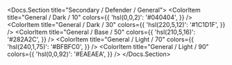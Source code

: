 
<Docs.Section title="Secondary / Defender / General">
	<ColorPalette>
		<ColorItem
			title="General / Dark / 10"
			colors={{
				'hsl(0,0,2)': '#040404',
			}}
		/>
		<ColorItem
			title="General / Dark / 30"
			colors={{
				'hsl(220,5,12)': '#1C1D1F',
			}}
		/>
		<ColorItem
			title="General / Base / 50"
			colors={{
				'hsl(210,5,16)': '#282A2C',
			}}
		/>
		<ColorItem
			title="General / Light / 70"
			colors={{
				'hsl(240,1,75)': '#BFBFC0',
			}}
		/>
		<ColorItem
			title="General / Light / 90"
			colors={{
				'hsl(0,0,92)': '#EAEAEA',
			}}
		/>
	</ColorPalette>
</Docs.Section>
